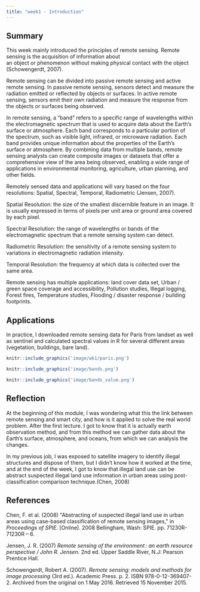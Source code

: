 ```yaml
---
title: "week1 - Introduction"
---
```


## Summary

This week mainly introduced the principles of remote sensing. Remote sensing is the acquisition of information about an object or phenomenon without making physical contact with the object (Schowengerdt, 2007).

Remote sensing can be divided into passive remote sensing and active remote sensing. In passive remote sensing, sensors detect and measure the radiation emitted or reflected by objects or surfaces. In active remote sensing, sensors emit their own radiation and measure the response from the objects or surfaces being observed.

In remote sensing, a "band" refers to a specific range of wavelengths within the electromagnetic spectrum that is used to acquire data about the Earth's surface or atmosphere. Each band corresponds to a particular portion of the spectrum, such as visible light, infrared, or microwave radiation. Each band provides unique information about the properties of the Earth's surface or atmosphere. By combining data from multiple bands, remote sensing analysts can create composite images or datasets that offer a comprehensive view of the area being observed, enabling a wide range of applications in environmental monitoring, agriculture, urban planning, and other fields.

Remotely sensed data and applications will vary based on the four resolutions: Spatial, Spectral, Temporal, Radiometric (Jensen, 2007).

Spatial Resolution: the size of the smallest discernible feature in an image. It is usually expressed in terms of pixels per unit area or ground area covered by each pixel.

Spectral Resolution: the range of wavelengths or bands of the electromagnetic spectrum that a remote sensing system can detect.

Radiometric Resolution: the sensitivity of a remote sensing system to variations in electromagnetic radiation intensity.

Temporal Resolution: the frequency at which data is collected over the same area.

Remote sensing has multiple applications: land cover data set, Urban / green space coverage and accessibility, Pollution studies, Illegal logging, Forest fires, Temperature studies, Flooding / disaster response / building footprints.

## Applications

In practice, I downloaded remote sensing data for Paris from landset as well as sentinel and calculated spectral values in R for several different areas (vegetation, buildings, bare land).

```r
knitr::include_graphics('image/wk1/paris.png')
```

```r
knitr::include_graphics('image/bands.png')
```

```r
knitr::include_graphics('image/bands_value.png')

```

## Reflection

At the beginning of this module, I was wondering what this the link between remote sensing and smart city, and how is it applied to solve the real world problem. After the first lecture. I got to know that it is actually earth observation method, and from this method we can gather data about the Earth's surface, atmosphere, and oceans, from which we can analysis the changes.

In my previous job, I was exposed to satellite imagery to identify illegal structures and dispose of them, but I didn't know how it worked at the time, and at the end of the week, I got to know that illegal land use can be abstract suspected illegal land use information in urban areas using post-classification comparison technique.(Chen, 2008)

## References

Chen, F. et al. (2008) \"Abstracting of suspected illegal land use in urban areas using case-based classification of remote sensing images,\" in *Proceedings of SPIE*. \[Online\]. 2008 Bellingham, Wash: SPIE. pp. 71230R-71230R -- 6.

Jensen, J. R. (2007) *Remote sensing of the environment : an earth resource perspective / John R. Jensen.* 2nd ed. Upper Saddle River, N.J: Pearson Prentice Hall.

Schowengerdt, Robert A. (2007). *Remote sensing: models and methods for image processing* (3rd ed.). Academic Press. p. 2. ISBN 978-0-12-369407-2. Archived from the original on 1 May 2016. Retrieved 15 November 2015.
